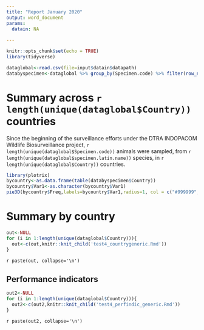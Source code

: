```yaml
---
title: "Report January 2020"
output: word_document
params: 
  datain: NA
  
---
```


```r
knitr::opts_chunk$set(echo = TRUE)
library(tidyverse)

dataglobal<-read.csv(file=input$datain$datapath)
databyspecimen<-dataglobal %>% group_by(Specimen.code) %>% filter(row_number()==1) %>% as.data.frame()

```

# Summary across `r length(unique(dataglobal$Country))` countries

Since the beginning of the surveillance efforts under the DTRA INDOPACOM Wildlife Biosurveillance project, `r length(unique(dataglobal$Specimen.code))` animals were sampled, from `r length(unique(dataglobal$specimen.latin.name))` species, in `r length(unique(dataglobal$Country))` countries.

```r
library(plotrix)
bycountry<-as.data.frame(table(databyspecimen$Country))
bycountry$Var1<-as.character(bycountry$Var1)
pie3D(bycountry$Freq,labels=bycountry$Var1,radius=1, col = c("#999999", "#E69F00", "#56B4E9"),explode=0.2,theta=pi/3,start = pi/5)
```

# Summary by country

```r
out<-NULL
for (i in 1:length(unique(dataglobal$Country))){
  out<-c(out,knitr::knit_child('test4_countrygeneric.Rmd'))
}

```
`r paste(out, collapse='\n')`



## Performance indicators

```r
out2<-NULL
for (i in 1:length(unique(dataglobal$Country))){
  out2<-c(out2,knitr::knit_child('test4_perfindic_generic.Rmd'))
}


```
`r paste(out2, collapse='\n')`

